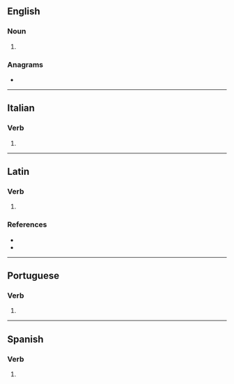 {{also|séquestra|seqüestra}}
==English==

===Noun===
{{head|en|noun form}}

# {{plural of|en|sequestrum}}

===Anagrams===
* {{anagrams|en|a=aeeqrsstu|set square}}

----

==Italian==

===Verb===
{{head|it|verb form}}

# {{inflection of|it|sequestrare||3|s|pres|indc|;|2|s|impr}}

----

==Latin==

===Verb===
{{la-verb-form|sequestrā}}

# {{inflection of|la|sequestrō||2|s|pres|actv|impr}}

===References===
* {{R:L&S}}
* {{R:Gaffiot}}

----

==Portuguese==

===Verb===
{{head|pt|verb form}}

# {{pt-verb form of|sequestrar}}

----

==Spanish==

===Verb===
{{head|es|verb form}}

# {{es-verb form of|sequestrar}}